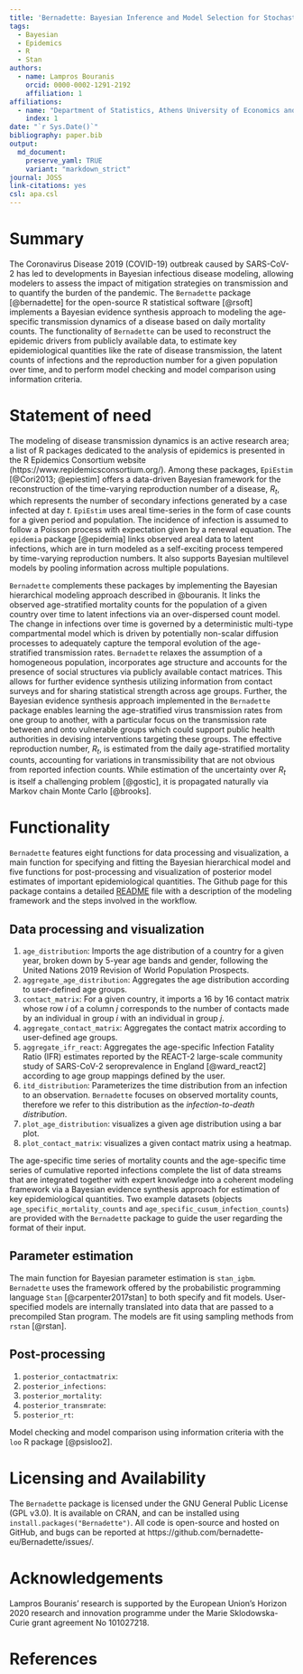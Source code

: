 ```yaml
---
title: 'Bernadette: Bayesian Inference and Model Selection for Stochastic Epidemics in R'
tags:
  - Bayesian
  - Epidemics
  - R
  - Stan
authors:
  - name: Lampros Bouranis
    orcid: 0000-0002-1291-2192
    affiliation: 1
affiliations:
  - name: "Department of Statistics, Athens University of Economics and Business, Athens, Greece"
    index: 1
date: "`r Sys.Date()`"
bibliography: paper.bib
output:
  md_document:
    preserve_yaml: TRUE
    variant: "markdown_strict"
journal: JOSS
link-citations: yes
csl: apa.csl
---
```


# Summary

The Coronavirus Disease 2019 (COVID-19) outbreak caused by SARS-CoV-2 has led to developments in Bayesian infectious disease modeling, allowing modelers to assess the impact of mitigation strategies on transmission and to quantify the burden of the pandemic. 
The `Bernadette` package [@bernadette] for the open-source R statistical software [@rsoft] implements a Bayesian evidence synthesis approach to modeling the age-specific transmission dynamics of a disease based on daily mortality counts. 
The functionality of `Bernadette` can be used to reconstruct the epidemic drivers from publicly available data, to estimate key epidemiological quantities like the rate of disease transmission, the latent counts of infections and the reproduction number for a given population over time, and to perform model checking and model comparison using information criteria.
 
# Statement of need

The modeling of disease transmission dynamics is an active research area; a list of R packages dedicated to the analysis of epidemics is presented in the R Epidemics Consortium website (https://www.repidemicsconsortium.org/). 
Among these packages, `EpiEstim` [@Cori2013; @epiestim] offers a data-driven Bayesian framework for the reconstruction of the time-varying reproduction number of a disease, $R_t$, which represents the number of secondary infections generated by a case infected at day $t$. `EpiEstim` uses areal time-series in the form of case counts for a given period and population. 
The incidence of infection is assumed to follow a Poisson process with expectation given by a renewal equation.
The `epidemia` package [@epidemia] links observed areal data to latent infections, which are in turn modeled as a self-exciting process tempered by time-varying reproduction numbers. 
It also supports Bayesian multilevel models by pooling information across multiple populations.

`Bernadette` complements these packages by implementing the Bayesian hierarchical modeling approach described in @bouranis. It links the observed age-stratified mortality counts for the population of a given country over time to latent infections via an over-dispersed count model.
The change in infections over time is governed by a deterministic multi-type compartmental model which is driven by potentially non-scalar diffusion processes to adequately capture the temporal evolution of the age-stratified transmission rates. 
`Bernadette` relaxes the assumption of a homogeneous population, incorporates age structure and accounts for the presence of social structures via publicly available contact matrices. 
This allows for further evidence synthesis utilizing information from contact surveys and for sharing statistical strength across age groups.
Further, the Bayesian evidence synthesis approach implemented in the `Bernadette` package enables learning the age-stratified virus transmission rates from one group to another, with a particular focus on the transmission rate between and onto vulnerable groups which could support public health authorities in devising interventions targeting these groups.
The effective reproduction number, $R_t$, is estimated from the daily age-stratified mortality counts, accounting for variations in transmissibility that are not obvious from reported infection counts. While estimation of the uncertainty over $R_t$ is itself a challenging problem [@gostic], it is propagated naturally via Markov chain Monte Carlo [@brooks].

# Functionality

<!-- - Description of main functions -->
<!-- - Stan -->
<!-- - Information criteria with loo. -->

<!-- The probabilistic programming language `Stan` [@carpenter2017stan] has been used extensively to specify and fit Bayesian models for disease transmission during the Covid-19 pandemic.  -->
<!-- Examples analyses include Flaxman et al. (2020), Hauser et al. (2020) and Doremalen et al. (2020).  -->

`Bernadette` features eight functions for data processing and visualization, a main function for specifying and fitting the Bayesian hierarchical model and five functions for post-processing and visualization of posterior model estimates of important epidemiological quantities. 
The Github page for this package contains a detailed [README](https://github.com/bernadette-eu/Bernadette/blob/master/README.md) file with a description of the modeling framework and the steps involved in the workflow.

## Data processing and visualization

1. `age_distribution`: Imports the age distribution of a country for a given year, broken down by 5-year age bands and gender, following the United Nations 2019 Revision of World Population Prospects.
2. `aggregate_age_distribution`: Aggregates the age distribution according to user-defined age groups.
3. `contact_matrix`: For a given country, it imports a 16 by 16 contact matrix whose row $i$ of a column $j$ corresponds to the number of contacts made by an individual in group $i$ with an individual in group $j$.
4. `aggregate_contact_matrix`: Aggregates the contact matrix according to user-defined age groups.
5. `aggregate_ifr_react`: Aggregates the age-specific Infection Fatality Ratio (IFR) estimates reported by the REACT-2 large-scale community study of SARS-CoV-2 seroprevalence in England [@ward_react2] according to age group mappings defined by the user.
6. `itd_distribution`: Parameterizes the time distribution from an infection to an observation. `Bernadette` focuses on observed mortality counts, therefore we refer to this distribution as the _infection-to-death distribution_.
7. `plot_age_distribution`: visualizes a given age distribution using a bar plot.
8. `plot_contact_matrix`: visualizes a given contact matrix using a heatmap.

The age-specific time series of mortality counts and the age-specific time series of cumulative reported infections complete the list of data streams that are integrated together with expert knowledge into a coherent modeling framework via a Bayesian evidence synthesis approach for estimation of key epidemiological quantities. 
Two example datasets (objects `age_specific_mortality_counts` and `age_specific_cusum_infection_counts`) are provided with the `Bernadette` package to guide the user regarding the format of their input. 

## Parameter estimation

The main function for Bayesian parameter estimation is `stan_igbm`. `Bernadette` uses the framework offered by the probabilistic programming language `Stan` [@carpenter2017stan] to both specify and fit models.
User-specified models are internally translated into data that are passed to a precompiled Stan program. The models are fit using sampling methods from `rstan` [@rstan].

## Post-processing

1. `posterior_contactmatrix`:
2. `posterior_infections`:
3. `posterior_mortality`:
4. `posterior_transmrate`:
5. `posterior_rt`:

Model checking and model comparison using information criteria with the `loo` R package [@psisloo2].

# Licensing and Availability

The `Bernadette` package is licensed under the GNU General Public License (GPL v3.0). It is available on CRAN, and can be installed using `install.packages("Bernadette")`. All code is open-source and hosted on GitHub, and bugs can be reported at https://github.com/bernadette-eu/Bernadette/issues/.

# Acknowledgements

Lampros Bouranis’ research is supported by the European Union’s Horizon 2020 research and innovation programme under the Marie Sklodowska-Curie grant agreement No 101027218.

# References
